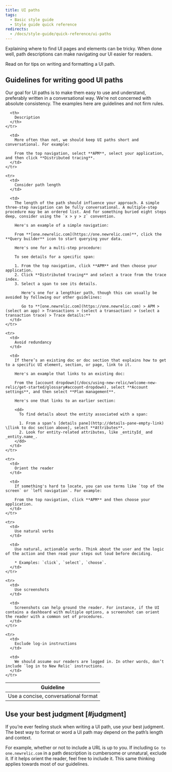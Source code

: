 ```yaml
---
title: UI paths
tags:
  - Basic style guide
  - Style guide quick reference
redirects:
  - /docs/style-guide/quick-reference/ui-paths
---
```


Explaining where to find UI pages and elements can be tricky. When done well, path descriptions can make navigating our UI easier for readers.

Read on for tips on writing and formatting a UI path.

## Guidelines for writing good UI paths

Our goal for UI paths is to make them easy to use and understand, preferably written in a conversational way. We're not concerned with absolute consistency. The examples here are guidelines and not firm rules.

<table>
  <thead>
    <tr>
      <th style={{ width: "200px" }}>
        Guideline
      </th>

      <th>
        Description
      </th>
    </tr>
  </thead>

  <tbody>
    <tr>
      <td>
        Use a concise, conversational format
      </td>

      <td>
        More often than not, we should keep UI paths short and conversational. For example:

        From the top navigation, select **APM**, select your application, and then click **Distributed tracing**.
      </td>
    </tr>

    <tr>
      <td>
        Consider path length
      </td>

      <td>
        The length of the path should influence your approach. A simple three-step navigation can be fully conversational. A multiple-step procedure may be an ordered list. And for something buried eight steps deep, consider using the `x > y > z` convention.

        Here's an example of a simple navigation:

        From **[one.newrelic.com](https://one.newrelic.com)**, click the **Query builder** icon to start querying your data.

        Here's one for a multi-step procedure:

        To see details for a specific span:

        1. From the top navigation, click **APM** and then choose your application.
        2. Click **Distributed tracing** and select a trace from the trace index.
        3. Select a span to see its details.

           Here's one for a lengthier path, though this can usually be avoided by following our other guidelines:

           Go to **[one.newrelic.com](https://one.newrelic.com) > APM > (select an app) > Transactions > (select a transaction) > (select a transaction trace) > Trace details:**
      </td>
    </tr>

    <tr>
      <td>
        Avoid redundancy
      </td>

      <td>
        If there’s an existing doc or doc section that explains how to get to a specific UI element, section, or page, link to it.

        Here's an example that links to an existing doc:

        From the [account dropdown](/docs/using-new-relic/welcome-new-relic/get-started/glossary#account-dropdown), select **Account settings**, and then select **Plan management**.

        Here's one that links to an earlier section:

        <dd>
          To find details about the entity associated with a span:

          1. From a span’s [details pane](http://details-pane-empty-link) \[link to doc section above], select **Attributes**.
          2. Look for entity-related attributes, like _entityId_ and _entity.name_.
        </dd>
      </td>
    </tr>

    <tr>
      <td>
        Orient the reader
      </td>

      <td>
        If something's hard to locate, you can use terms like `top of the screen` or `left navigation`. For example:

        From the top navigation, click **APM** and then choose your application.
      </td>
    </tr>

    <tr>
      <td>
        Use natural verbs
      </td>

      <td>
        Use natural, actionable verbs. Think about the user and the logic of the action and then read your steps out loud before deciding.

        * Examples: `click`, `select`, `choose`.
      </td>
    </tr>

    <tr>
      <td>
        Use screenshots
      </td>

      <td>
        Screenshots can help ground the reader. For instance, if the UI contains a dashboard with multiple options, a screenshot can orient the reader with a common set of procedures.
      </td>
    </tr>

    <tr>
      <td>
        Exclude log-in instructions
      </td>

      <td>
        We should assume our readers are logged in. In other words, don’t include `log in to New Relic` instructions.
      </td>
    </tr>
  </tbody>
</table>

## Use your best judgment [#judgment]

If you’re ever feeling stuck when writing a UI path, use your best judgment. The best way to format or word a UI path may depend on the path’s length and context.

For example, whether or not to include a URL is up to you. If including `Go to one.newrelic.com` in a path description is cumbersome or unnatural, exclude it. If it helps orient the reader, feel free to include it. This same thinking applies towards most of our guidelines.
